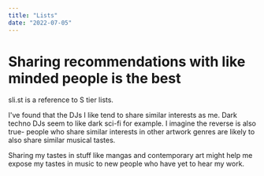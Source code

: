 ```yaml
---
title: "Lists"
date: "2022-07-05"
---
```


# Sharing recommendations with like minded people is the best

sli.st is a reference to S tier lists.

I've found that the DJs I like tend to share similar interests as me. Dark techno DJs seem to like dark sci-fi for example. I imagine the reverse is also true- people who share similar interests in other artwork genres are likely to also share similar musical tastes.

Sharing my tastes in stuff like mangas and contemporary art might help me expose my tastes in music to new people who have yet to hear my work.
